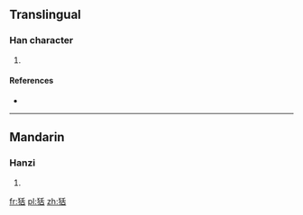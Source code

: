 ==Translingual==

===Han character===
{{Han char|rn=94|rad=犬|as=06|sn=9|four=|canj=大竹竹十口 (KHHJR)}}

# {{defn|Han|sort=犬06}}

====References====
* {{Han ref|kx=0710.240|dkj=20381|dj=1123.010|hdz=21344.110|uh=72E7|ud=29415}}

----

==Mandarin==

===Hanzi===
{{cmn-hanzi|pin=[[tà]] ([[ta4]])|wg=t'a<sup>4</sup>}}

# {{defn|lang=cmn|sort=犬06}}

[[fr:狧]]
[[pl:狧]]
[[zh:狧]]